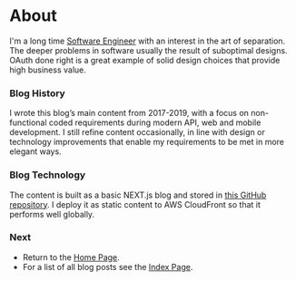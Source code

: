 # About

I'm a long time [Software Engineer](https://www.linkedin.com/in/gary-archer-6b3613153/) with an interest in the art of separation. The deeper problems in software usually the result of suboptimal designs. OAuth done right is a great example of solid design choices that provide high business value.

### Blog History

I wrote this blog’s main content from 2017-2019, with a focus on non-functional coded requirements during modern API, web and mobile development. I still refine content occasionally, in line with design or technology improvements that enable my requirements to be met in more elegant ways.

### Blog Technology

The content is built as a basic NEXT.js blog and stored in [this GitHub repository](https://github.com/gary-archer/apisandclients.com). I deploy it as static content to AWS CloudFront so that it performs well globally.

### Next

- Return to the <a href='home.mdx'>Home Page</a>.
- For a list of all blog posts see the <a href='index.mdx'>Index Page</a>.
